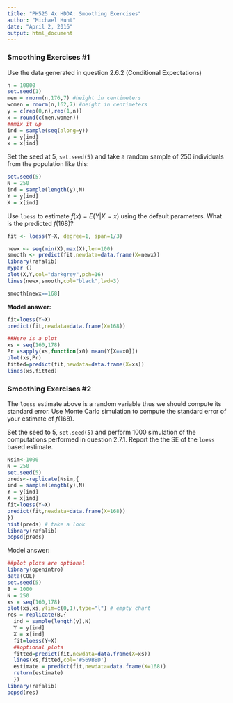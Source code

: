 ```yaml
---
title: "PH525 4x HDDA: Smoothing Exercises"
author: "Michael Hunt"
date: "April 2, 2016"
output: html_document
---
```


### Smoothing Exercises #1

Use the data generated in question 2.6.2 (Conditional Expectations)

```r
n = 10000
set.seed(1)
men = rnorm(n,176,7) #height in centimeters
women = rnorm(n,162,7) #height in centimeters
y = c(rep(0,n),rep(1,n))
x = round(c(men,women))
##mix it up
ind = sample(seq(along=y))
y = y[ind]
x = x[ind]
```

Set the seed at 5, `set.seed(5)` and take a random sample of 250 individuals from the population like this:

```r
set.seed(5)
N = 250
ind = sample(length(y),N)
Y = y[ind]
X = x[ind]
```
Use `loess` to estimate $f(x)=E\left (Y|X=x\right )$ using the default parameters. What is the predicted $f(168)$?

```r
fit <- loess(Y~X, degree=1, span=1/3)

newx <- seq(min(X),max(X),len=100) 
smooth <- predict(fit,newdata=data.frame(X=newx))
library(rafalib)
mypar ()
plot(X,Y,col="darkgrey",pch=16)
lines(newx,smooth,col="black",lwd=3)

smooth[newx==168]
```
__Model answer:__

```r
fit=loess(Y~X)
predict(fit,newdata=data.frame(X=168))

##Here is a plot
xs = seq(160,178)
Pr =sapply(xs,function(x0) mean(Y[X==x0]))
plot(xs,Pr)
fitted=predict(fit,newdata=data.frame(X=xs))
lines(xs,fitted)
```

### Smoothing Exercises #2

The `loess` estimate above is a random variable thus we should compute its standard error. Use Monte Carlo simulation to compute the standard error of your estimate of $f(168)$.

Set the seed to 5, `set.seed(5)` and perform 1000 simulation of the computations performed in question 2.7.1. Report the the SE of the `loess` based estimate.

```r
Nsim<-1000
N = 250
set.seed(5)
preds<-replicate(Nsim,{
ind = sample(length(y),N)
Y = y[ind]
X = x[ind]
fit=loess(Y~X)
predict(fit,newdata=data.frame(X=168))
})
hist(preds) # take a look
library(rafalib)
popsd(preds)
```

Model answer:

```r
##plot plots are optional
library(openintro)
data(COL)
set.seed(5)
B = 1000
N = 250
xs = seq(160,178)
plot(xs,xs,ylim=c(0,1),type="l") # empty chart
res = replicate(B,{
  ind = sample(length(y),N)
  Y = y[ind]
  X = x[ind]
  fit=loess(Y~X)
  ##optional plots
  fitted=predict(fit,newdata=data.frame(X=xs))
  lines(xs,fitted,col='#569BBD')
  estimate = predict(fit,newdata=data.frame(X=168))
  return(estimate)
  })
library(rafalib)
popsd(res)
```
